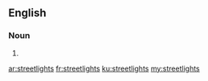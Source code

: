 {{also|street lights}}
==English==

===Noun===
{{head|en|noun plural form}}

# {{plural of|streetlight|lang=en}}

[[ar:streetlights]]
[[fr:streetlights]]
[[ku:streetlights]]
[[my:streetlights]]